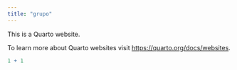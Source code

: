 ```yaml
---
title: "grupo"
---
```


This is a Quarto website.

To learn more about Quarto websites visit <https://quarto.org/docs/websites>.

```r
1 + 1
```
